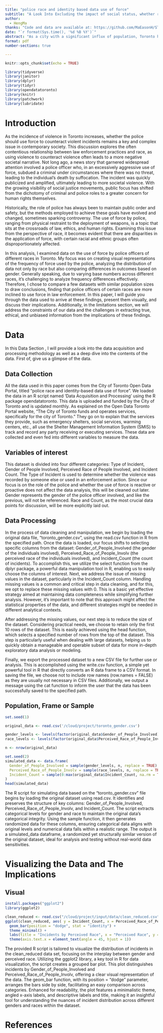 ```yaml
---
title: "police race and identity based data use of force"
subtitle: "A Look Into Excluding the impact of social status, whether race directly affect the occurrence of violent incidents?"
author: 
  - HengMa
thanks: "Code and data are available at: https://github.com/MaEasonH/STA302Paper1.git"
date: "`r format(Sys.time(), '%d %B %Y')`"
abstract: "As a city with a significant influx of population, Toronto has immigrants making up more than half of its population, and this is related to the city's persistently high crime rate. Many articles illustrate that ethnic diversity is one of the factors contributing to the high crime rate, but considering the complexity of society as a whole, it's difficult to definitively say that race leads to violence. This paper, by further collecting data from the Open Data Portal of the City of Toronto, aims to analyze the problem and trends by visualizing data related to the least violent profession, police, and its association with violence."
format: pdf
number-sections: true

---
```


```r
knitr::opts_chunk$set(echo = TRUE)

library(tidyverse)
library(janitor)
library(dplyr)
library(tidyr)
library(opendatatoronto)
library(knitr)
library(patchwork)
library(lubridate)


```
# Introduction


As the incidence of violence in Toronto increases, whether the police should use force to counteract violent incidents remains a key and complex issue in contemporary society. This discussion explores the often contentious relationship between law enforcement practices and race, as using violence to counteract violence often leads to a more negative societal narrative. Not long ago, a news story that garnered widespread attention involved a police officer who, in an excessively aggressive use of force, subdued a criminal under circumstances where there was no threat, leading to the individual's death by suffocation. The incident was quickly publicized and amplified, ultimately leading to more societal violence. With the growing visibility of social justice movements, public focus has shifted from the dichotomy of criminal and police roles to a greater concern for human rights themselves.


Historically, the role of police has always been to maintain public order and safety, but the methods employed to achieve these goals have evolved and changed, sometimes sparking controversy. The use of force by police, ranging from physical restraint to the deployment of weapons, is a topic that sits at the crossroads of law, ethics, and human rights. Examining this issue from the perspective of race, it becomes evident that there are disparities in the application of force, with certain racial and ethnic groups often disproportionately affected.



In this analysis, I examined data on the use of force by police officers of different races in Toronto. My focus was on creating visual representations of the frequency of force used by the police, analyzing the distribution of data not only by race but also comparing differences in outcomes based on gender. Generally speaking, due to varying base numbers across different races, it's challenging to analyze frequency differences effectively. Therefore, I chose to compare a few datasets with similar population sizes to draw conclusions, finding that police officers of certain races are more inclined to use force in law enforcement. In this paper, I will guide you through the data used to arrive at these findings, present them visually, and discuss their implications. Additionally, in the limitations section, we will address the constraints of our data and the challenges in extracting true, ethical, and unbiased information from the implications of these findings.

# Data

In this Data Section , I will provide a look into the data acquisition and processing methodology as well as a deep dive into the contents of the data. First of,  give us a glimpse of the data.

## Data Collection

All the data used in this paper comes from the City of Toronto Open Data Portal, titled “police race and identity-based data use of force”. We loaded the data in an R script named 'Data Acquisition and Processing' using the R package opendatatoronto. This data is uploaded and funded by the City of Toronto and is updated monthly. As explained on the Open Data Toronto Portal website, “The City of Toronto funds and operates services, specifically for the city of Toronto.” They go on to explain that the services they provide, such as emergency shelters, social services, warming centers, etc., all use the Shelter Management Information System (SMIS) to track and record any party receiving or executing services. These data are collected and even fed into different variables to measure the data.

## Variables of interest


This dataset is divided into four different categories: Type of Incident, Gender of People Involved, Perceived Race of People Involved, and Incident Count. The Type of Incident is used to determine whether the violence was recorded by someone else or used in an enforcement action. Since our focus is on the role of the police and whether the use of force is reactive or proactive does not affect the data analysis, this will be cleaned out later. Gender represents the gender of the police officer involved, and like the previous, will not be referenced. Race and Count, as the most crucial data points for discussion, will be more explicitly laid out.


## Data Processing

In the process of data cleaning and manipulation, we begin by loading the original data file, "toronto_gender.csv", using the read.csv function in R from the specified path. Once the data is loaded, our focus shifts to selecting specific columns from the dataset: Gender_of_People_Involved (the gender of the individuals involved), Perceived_Race_of_People_Involv (the perceived race of the individuals involved), and Incident_Count (the count of incidents). To accomplish this, we utilize the select function from the dplyr package, a powerful data manipulation tool in R, enabling us to easily choose the columns of interest. Next, we address the issue of missing values in the dataset, particularly in the Incident_Count column. Handling missing values is a common and critical step in data cleaning, and for this, we opt to replace these missing values with 0. This is a basic yet effective strategy aimed at maintaining data completeness while simplifying further analysis. However, it's important to note that this approach might affect the statistical properties of the data, and different strategies might be needed in different analytical contexts.

After addressing the missing values, our next step is to reduce the size of the dataset. Considering practical needs, we choose to retain only the first 10 rows of the dataset. This is easily achieved using the head function, which selects a specified number of rows from the top of the dataset. This step is particularly useful when dealing with large datasets, helping us to quickly obtain a manageable and operable subset of data for more in-depth exploratory data analysis or modeling.

Finally, we export the processed dataset to a new CSV file for further use or analysis. This is accomplished using the write.csv function, a simple yet powerful tool in R that directly converts an R data frame to a CSV format. In saving the file, we choose not to include row names (row.names = FALSE) as they are usually not necessary in CSV files. Additionally, we output a message using the cat function to inform the user that the data has been successfully saved to the specified path.

## Population, Frame or Sample
```r
set.seed(1)

original_data <- read.csv('/cloud/project/toronto_gender.csv')

gender_levels <- levels(factor(original_data$Gender_of_People_Involved))
race_levels <- levels(factor(original_data$Perceived_Race_of_People_Involv))

n <- nrow(original_data)

set.seed(2) 
simulated_data <- data.frame(
  Gender_of_People_Involved = sample(gender_levels, n, replace = TRUE),
  Perceived_Race_of_People_Involv = sample(race_levels, n, replace = TRUE),
  Incident_Count = sample(0:max(original_data$Incident_Count, na.rm = TRUE), n, replace = TRUE)
)
head(simulated_data)
```

The R script for simulating data based on the "toronto_gender.csv" file begins by loading the original dataset using read.csv. It identifies and preserves the structure of key columns: Gender_of_People_Involved, Perceived_Race_of_People_Involv, and Incident_Count. The script extracts categorical levels for gender and race to maintain the original data's categorical integrity. Using the sample function, it then generates randomized data for these columns, ensuring categorical data aligns with original levels and numerical data falls within a realistic range. The output is a simulated_data dataframe, a randomized yet structurally similar version of the original dataset, ideal for analysis and testing without real-world data sensitivities.

# Visualizing the Data and The Implications
## Visual 

```r
install.packages("ggplot2")
library(ggplot2)

clean_reduced <- read.csv("/cloud/project/input/data/clean_reduced.csv")
ggplot(clean_reduced, aes( y = Incident_Count, x = Perceived_Race_of_People_Involv)) +
  geom_bar(position = "dodge", stat = "identity") +
  theme_minimal() +
  labs(title = "Incidents by Perceived Race", x = "Perceived Race", y = "Number of Incidents") +
  theme(axis.text.x = element_text(angle = 45, hjust = 1))
```

The provided R script is tailored to visualize the distribution of incidents in the clean_reduced data set, focusing on the interplay between gender and perceived race. Utilizing the ggplot2 library, a key tool in R for data visualization, the script creates a grouped bar plot. This plot distinguishes incidents by Gender_of_People_Involved and Perceived_Race_of_People_Involv, offering a clear visual representation of the data. The geom_bar function, with its position = "dodge" parameter, arranges the bars side by side, facilitating an easy comparison across categories. Enhanced for readability, the plot features a minimalistic theme, angled x-axis labels, and descriptive labels and title, making it an insightful tool for understanding the nuances of incident distribution across different genders and races within the dataset.





\newpage


# References


